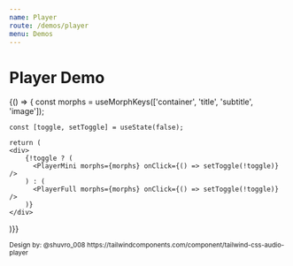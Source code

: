 ```yaml
---
name: Player
route: /demos/player
menu: Demos
---
```



# Player Demo

<Playground className="bg-red-lightest -m-10 p-10">
  {() => {
    const morphs = useMorphKeys(['container', 'title', 'subtitle', 'image']);

    const [toggle, setToggle] = useState(false);

    return (
    <div>
        {!toggle ? (
          <PlayerMini morphs={morphs} onClick={() => setToggle(!toggle)} />
        ) : (
          <PlayerFull morphs={morphs} onClick={() => setToggle(!toggle)} />
        )}
    </div>

)}}
</Playground>

<small className="absolute pin-b pin-l m-5 text-red-lighter">
  Design by: @shuvro_008
  https://tailwindcomponents.com/component/tailwind-css-audio-player
</small>
